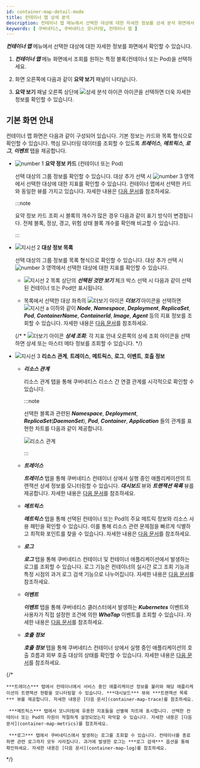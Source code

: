 ```yaml
---
id: container-map-detail-mode
title: 컨테이너 맵 상세 분석
description: 컨테이너 맵 메뉴에서 선택한 대상에 대한 자세한 정보를 상세 분석 화면에서 확인할 수 있습니다.
keywords: [ 쿠버네티스, 쿠버네티스 모니터링, 컨테이너 맵 ]
---
```


***컨테이너 맵*** 메뉴에서 선택한 대상에 대한 자세한 정보를 <Cmdname sid="BTN07712" className="uitext" /> 화면에서 확인할 수 있습니다.

1. ***컨테이너 맵*** 메뉴 화면에서 조회를 원하는 특정 블록(컨테이너 또는 Pod)을 선택하세요. 

1. 화면 오른쪽에 다음과 같이 **요약 보기** 패널이 나타납니다. 

    <ImgLang img='k8s-container-sum.png' desc='컨테이너 맵 요약 보기' /> 

1. **요약 보기** 패널 오른쪽 상단에 ![상세 분석 아이콘](/img/ico-detail-mode.svg) <Cmdname sid="BTN07712" className="uitext" /> 아이콘을 선택하면 더욱 자세한 정보를 확인할 수 있습니다.

## 기본 화면 안내

컨테이너 맵 <Cmdname sid="BTN07712" className="uitext" /> 화면은 다음과 같이 구성되어 있습니다. 기본 정보는 카드와 목록 형식으로 확인할 수 있습니다. 핵심 모니터링 데이터를 조회할 수 있도록 ***트레이스***, ***메트릭스***, ***로그***, ***이벤트*** 탭을 제공합니다. 

<ImgLang img='k8s-container-detail.png' desc='상세 분석 화면' /> 

* ![number 1](/img/number-01.png) **요약 정보 카드** (컨테이너 또는 Pod)

  선택 대상의 그룹 정보를 확인할 수 있습니다. 대상 추가 선택 시 ![number 3](/img/number-03.png) 영역에서 선택한 대상에 대한 지표를 확인할 수 있습니다. 컨테이너 맵에서 선택한 카드와 동일한 뷰를 가지고 있습니다. 자세한 내용은 [다음 문서](container-map)를 참조하세요.

  :::note

  요약 정보 카드 조회 시 블록의 개수가 많은 경우 다음과 같이 표기 방식이 변경됩니다. 전체 블록, <span class='normal'>정상</span>, <span class='slow'>경고</span>, <span class='vslow'>위험</span> 상태 블록 개수를 확인해 비교할 수 있습니다.

  <ImgLang img='k8s-container-card-block.png' desc='블록 개수가 많을 경우 요약 정보 카드' /> 

  :::

* ![지시선 2](/img/number-02.png) **대상 정보 목록**

  선택 대상의 그룹 정보를 목록 형식으로 확인할 수 있습니다. 대상 추가 선택 시 ![number 3](/img/number-03.png) 영역에서 선택한 대상에 대한 지표를 확인할 수 있습니다. 

    * ![지시선 2](/img/number-02.png) 목록 상단의 ***선택된 것만 보기*** 체크 박스 선택 시 다음과 같이 선택된 컨테이너 또는 Pod만 표시됩니다. 

      <ImgLang img='k8s-container-detail-list-selected.png' desc='선택된 것만 보기' /> 

    * 목록에서 선택한 대상 좌측의 ![더보기 아이콘](/img/right-arrow.svg) ***더보기*** 아이콘을 선택하면 ![지시선 a](/img/char-a.svg) 이하와 같이 ***Node***, ***Namespace***, ***Deployment***, ***ReplicaSet***, ***Pod***, ***ContainerName***, ***ContainerId***, ***Image***, ***Agent*** 등의 지표 정보를 조회할 수 있습니다. 자세한 내용은 [다음 문서](container-map-target-info)를 참조하세요. 

    {/* * ![더보기 아이콘](/img/ico-more.svg) ***상세 조회***: 각 지표 안내 오른쪽의 상세 조회 아이콘을 선택하면 상세 또는 마스터 메타 정보를 조회할 수 있습니다. */}

* ![지시선 3](/img/number-03.png) **리소스 관계**, **트레이스**, **메트릭스**, **로그**, **이벤트**, **호출 정보**

  * ***리소스 관계***

    리소스 관계 탭을 통해 쿠버네티스 리소스 간 연결 관계를 시각적으로 확인할 수 있습니다. 
    
    :::note 
    
    선택한 블록과 관련된 ***Namespace***, ***Deployment***, ***ReplicaSet***(***DaemonSet***), ***Pod***, ***Container***, ***Application*** 들의 관계를 표현한 차트를 다음과 같이 제공합니다. 

    ![리소스 관계](/img/k8s-container-detail-rr-s.png)

    :::

  * ***트레이스*** 

    ***트레이스*** 탭을 통해 쿠버네티스 컨테이너 상에서 실행 중인 애플리케이션의 트랜잭션 상세 정보를 모니터링할 수 있습니다. ***대시보드*** 뷰와 ***트랜잭션 목록*** 뷰를 제공합니다. 자세한 내용은 [다음 문서](container-map-trace)를 참조하세요.

  * ***메트릭스***

    ***메트릭스*** 탭을 통해 선택된 컨테이너 또는 Pod의 주요 메트릭 정보와 리소스 사용 패턴을 확인할 수 있습니다. 이를 통해 리소스 관련 문제점을 빠르게 식별하고 최적화 포인트를 찾을 수 있습니다. 자세한 내용은 [다음 문서](container-map-metrics)를 참조하세요.

  * ***로그*** 

    ***로그*** 탭을 통해 쿠버네티스 컨테이너 및 컨테이너 애플리케이션에서 발생하는 로그를 조회할 수 있습니다. 로그 기능은 컨테이너의 실시간 로그 조회 기능과 특정 시점의 과거 로그 검색 기능으로 나누어집니다. 자세한 내용은 [다음 문서](container-map-log)를 참조하세요.

  * ***이벤트*** 

    ***이벤트*** 탭을 통해 쿠버네티스 클러스터에서 발생하는 ***Kubernetes*** 이벤트와 사용자가 직접 설정한 조건에 의한 ***WhaTap*** 이벤트를 조회할 수 있습니다. 자세한 내용은 [다음 문서](container-map-event)를 참조하세요.

  * ***호출 정보***

    ***호출 정보*** 탭을 통해 쿠버네티스 컨테이너 상에서 실행 중인 애플리케이션의 호출 흐름과 외부 호출 대상의 상태를 확인할 수 있습니다. 자세한 내용은 [다음 문서](container-map-call-information)를 참조하세요.

{/* 

    ***트레이스*** 탭에서 컨테이너에서 서비스 중인 애플리케이션 정보를 불러와 해당 애플리케이션의 트랜잭션 현황을 모니터링할 수 있습니다. ***대시보드*** 뷰와 ***트랜잭션 목록*** 뷰를 제공합니다. 자세한 내용은 [다음 문서](container-map-trace)를 참조하세요.

     ***메트릭스*** 탭에서 모니터링에 유용한 지표들을 선별해 차트에 표시합니다. 선택한 컨테이너 또는 Pod의 자원이 적절하게 설정되었는지 파악할 수 있습니다. 자세한 내용은 [다음 문서](container-map-metrics)를 참조하세요.

     ***로그*** 탭에서 쿠버네티스에서 발생하는 로그를 조회할 수 있습니다. 컨테이너를 종료하면 관련 로그까지 모두 사라집니다. 과거에 발생한 로그는 ***로그 검색*** 옵션을 통해 확인하세요. 자세한 내용은 [다음 문서](container-map-log)를 참조하세요.

*/}